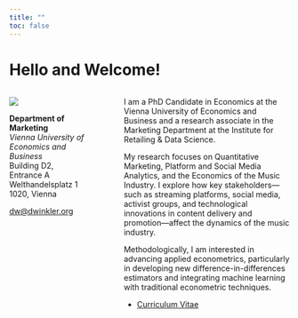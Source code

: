 ```yaml
---
title: ""
toc: false
---
```


# Hello and Welcome! 

::: columns
::: {.column width="28%"}

![](assets/head.jpeg)

**Department of Marketing** <br>
*Vienna University of Economics and Business* <br>
Building D2, Entrance A <br>
Welthandelsplatz 1 <br>
1020, Vienna

[dw@dwinkler.org](mailto:dw@dwinkler.org)
:::

::: {.column width="5%"}
:::

::: {.column width="60%"}

I am a PhD Candidate in Economics at the Vienna University of Economics and Business and a research associate in the Marketing Department at the Institute for Retailing & Data Science.
<br>


My research focuses on Quantitative Marketing, Platform and Social Media Analytics, and the Economics of the Music Industry. I explore how key stakeholders—such as streaming platforms, social media, activist groups, and technological innovations in content delivery and promotion—affect the dynamics of the music industry.
<br>


Methodologically, I am interested in advancing applied econometrics, particularly in developing new difference-in-differences estimators and integrating machine learning with traditional econometric techniques.

* [Curriculum Vitae](./files/CV_Winkler.pdf)

:::
:::
